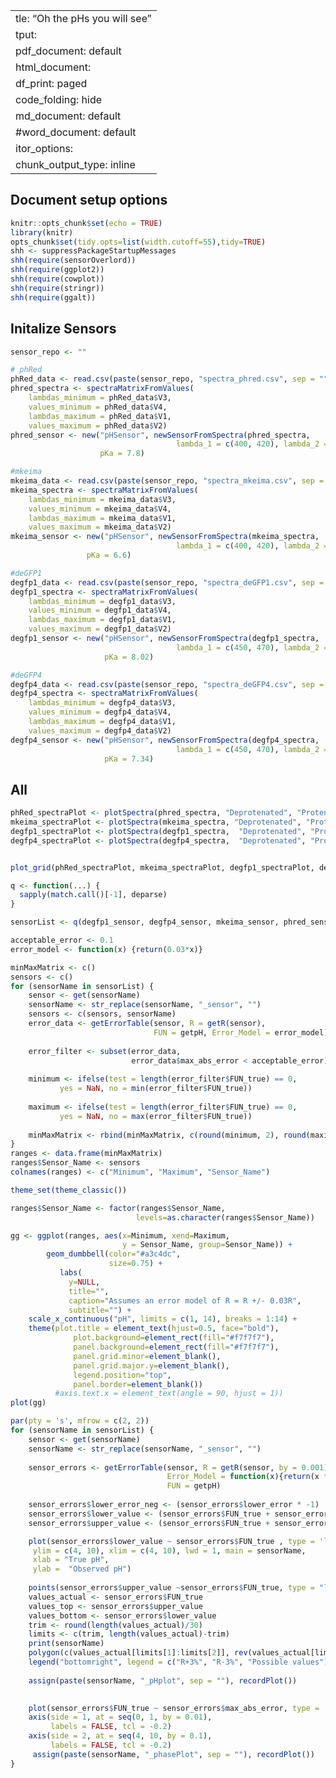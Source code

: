   ---
title: "Oh the pHs you will see"
output:
  pdf_document: default
  html_document:
    df_print: paged
    code_folding: hide
  md_document: default
  #word_document: default
editor_options:
  chunk_output_type: inline
---

## Document setup options
```r
knitr::opts_chunk$set(echo = TRUE)
library(knitr)
opts_chunk$set(tidy.opts=list(width.cutoff=55),tidy=TRUE)
shh <- suppressPackageStartupMessages
shh(require(sensorOverlord))
shh(require(ggplot2))
shh(require(cowplot))
shh(require(stringr))
shh(require(ggalt))
```

## Initalize Sensors 
```r
sensor_repo <- ""

# phRed
phRed_data <- read.csv(paste(sensor_repo, "spectra_phred.csv", sep = ""), header = FALSE)
phred_spectra <- spectraMatrixFromValues(
    lambdas_minimum = phRed_data$V3, 
    values_minimum = phRed_data$V4,
    lambdas_maximum = phRed_data$V1,
    values_maximum = phRed_data$V2)
phred_sensor <- new("pHSensor", newSensorFromSpectra(phred_spectra,
                                     lambda_1 = c(400, 420), lambda_2 = c(575, 585)), 
                    pKa = 7.8)

#mkeima
mkeima_data <- read.csv(paste(sensor_repo, "spectra_mkeima.csv", sep = ""), header = FALSE)
mkeima_spectra <- spectraMatrixFromValues(
    lambdas_minimum = mkeima_data$V3, 
    values_minimum = mkeima_data$V4,
    lambdas_maximum = mkeima_data$V1,
    values_maximum = mkeima_data$V2)
mkeima_sensor <- new("pHSensor", newSensorFromSpectra(mkeima_spectra,
                                     lambda_1 = c(400, 420), lambda_2 = c(575, 585)),
                 pKa = 6.6)

#deGFP1
degfp1_data <- read.csv(paste(sensor_repo, "spectra_deGFP1.csv", sep = ""), header = FALSE)
degfp1_spectra <- spectraMatrixFromValues(
    lambdas_minimum = degfp1_data$V3, 
    values_minimum = degfp1_data$V4,
    lambdas_maximum = degfp1_data$V1,
    values_maximum = degfp1_data$V2)
degfp1_sensor <- new("pHSensor", newSensorFromSpectra(degfp1_spectra,
                                     lambda_1 = c(450, 470), lambda_2 = c(500, 520)),
                     pKa = 8.02)

#deGFP4
degfp4_data <- read.csv(paste(sensor_repo, "spectra_deGFP4.csv", sep = ""), header = FALSE)
degfp4_spectra <- spectraMatrixFromValues(
    lambdas_minimum = degfp4_data$V3, 
    values_minimum = degfp4_data$V4,
    lambdas_maximum = degfp4_data$V1,
    values_maximum = degfp4_data$V2)
degfp4_sensor <- new("pHSensor", newSensorFromSpectra(degfp4_spectra,
                                     lambda_1 = c(450, 470), lambda_2 = c(500, 520)),
                     pKa = 7.34)
```

## All

```r
phRed_spectraPlot <- plotSpectra(phred_spectra, "Deprotenated", "Protenated") + ggtitle("pHRed")
mkeima_spectraPlot <- plotSpectra(mkeima_spectra, "Deprotenated", "Protenated") + ggtitle("mKeima")
degfp1_spectraPlot <- plotSpectra(degfp1_spectra,  "Deprotenated", "Protenated") + ggtitle("deGFP1")
degfp4_spectraPlot <- plotSpectra(degfp4_spectra,  "Deprotenated", "Protenated") + ggtitle("deGFP4")


plot_grid(phRed_spectraPlot, mkeima_spectraPlot, degfp1_spectraPlot, degfp4_spectraPlot, ncol = 2)
```



```r
q <- function(...) {
  sapply(match.call()[-1], deparse)
}

sensorList <- q(degfp1_sensor, degfp4_sensor, mkeima_sensor, phred_sensor)
```


```r
acceptable_error <- 0.1
error_model <- function(x) {return(0.03*x)}

minMaxMatrix <- c()
sensors <- c()
for (sensorName in sensorList) {
    sensor <- get(sensorName)
    sensorName <- str_replace(sensorName, "_sensor", "")
    sensors <- c(sensors, sensorName)
    error_data <- getErrorTable(sensor, R = getR(sensor), 
                                FUN = getpH, Error_Model = error_model)
    
    error_filter <- subset(error_data, 
                           error_data$max_abs_error < acceptable_error)
    
    minimum <- ifelse(test = length(error_filter$FUN_true) == 0, 
           yes = NaN, no = min(error_filter$FUN_true))
    
    maximum <- ifelse(test = length(error_filter$FUN_true) == 0, 
           yes = NaN, no = max(error_filter$FUN_true))
    
    minMaxMatrix <- rbind(minMaxMatrix, c(round(minimum, 2), round(maximum,2)))
}
ranges <- data.frame(minMaxMatrix)
ranges$Sensor_Name <- sensors
colnames(ranges) <- c("Minimum", "Maximum", "Sensor_Name")
```


```r
theme_set(theme_classic())

ranges$Sensor_Name <- factor(ranges$Sensor_Name, 
                            levels=as.character(ranges$Sensor_Name))

gg <- ggplot(ranges, aes(x=Minimum, xend=Maximum,
                         y = Sensor_Name, group=Sensor_Name)) + 
        geom_dumbbell(color="#a3c4dc", 
                      size=0.75) +
           labs( 
             y=NULL, 
             title="", 
             caption="Assumes an error model of R = R +/- 0.03R", 
             subtitle="") +
    scale_x_continuous("pH", limits = c(1, 14), breaks = 1:14) +
    theme(plot.title = element_text(hjust=0.5, face="bold"),
              plot.background=element_rect(fill="#f7f7f7"),
              panel.background=element_rect(fill="#f7f7f7"),
              panel.grid.minor=element_blank(),
              panel.grid.major.y=element_blank(),
              legend.position="top",
              panel.border=element_blank())
          #axis.text.x = element_text(angle = 90, hjust = 1))
plot(gg)
```

```r
par(pty = 's', mfrow = c(2, 2))
for (sensorName in sensorList) {
    sensor <- get(sensorName)
    sensorName <- str_replace(sensorName, "_sensor", "")
    
    sensor_errors <- getErrorTable(sensor, R = getR(sensor, by = 0.001), 
                                   Error_Model = function(x){return(x * 0.03)}, 
                                   FUN = getpH)
    
    sensor_errors$lower_error_neg <- (sensor_errors$lower_error * -1)
    sensor_errors$lower_value <- (sensor_errors$FUN_true + sensor_errors$lower_error_neg)
    sensor_errors$upper_value <- (sensor_errors$FUN_true + sensor_errors$upper_error)

    plot(sensor_errors$lower_value ~ sensor_errors$FUN_true , type = 'l', 
     ylim = c(4, 10), xlim = c(4, 10), lwd = 1, main = sensorName,
     xlab = "True pH",
     ylab =  "Observed pH")
    
    points(sensor_errors$upper_value ~sensor_errors$FUN_true, type = "l", lwd = 1)
    values_actual <- sensor_errors$FUN_true
    values_top <- sensor_errors$upper_value
    values_bottom <- sensor_errors$lower_value
    trim <- round(length(values_actual)/30)
    limits <- c(trim, length(values_actual)-trim)
    print(sensorName)
    polygon(c(values_actual[limits[1]:limits[2]], rev(values_actual[limits[1]:limits[2]])), y =   c(values_top[limits[1]:limits[2]], rev(values_bottom[limits[1]:limits[2]])), col = rgb(1, 0, 0, alpha = 1), density = 50, lty = "dotted")
    legend("bottomright", legend = c("R+3%", "R-3%", "Possible values"), col = c('black', 'black', rgb(1,0,0,alpha = 1)), lty = c(1, 1, 5))
        
    assign(paste(sensorName, "_pHplot", sep = ""), recordPlot())
    

    plot(sensor_errors$FUN_true ~ sensor_errors$max_abs_error, type = 'l', xlim = c(0, 1), ylim = c(4, 10), col = "black", lwd = 2, bty = 'l', xlab = "Expected accuracy (pH)", ylab = "pH", main = sensorName)
    axis(side = 1, at = seq(0, 1, by = 0.01), 
         labels = FALSE, tcl = -0.2) 
    axis(side = 2, at = seq(4, 10, by = 0.1), 
         labels = FALSE, tcl = -0.2) 
     assign(paste(sensorName, "_phasePlot", sep = ""), recordPlot())
}
```
